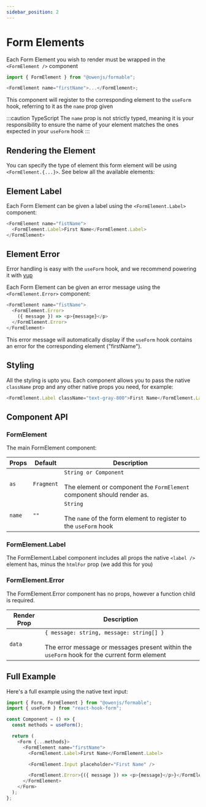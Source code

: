 ```yaml
---
sidebar_position: 2
---
```



# Form Elements

Each Form Element you wish to render must be wrapped in the `<FormElement />` component

```typescript jsx
import { FormElement } from "@owenjs/formable";

<FormElement name="firstName">...</FormElement>;
```

This component will register to the corresponding element to the `useForm` hook, referring to it as the `name` prop given

:::caution TypeScript
The `name` prop is not strictly typed, meaning it is your responsibility to ensure the name of your element matches the ones expected in your `useForm` hook
:::

## Rendering the Element

You can specify the type of element this form element will be using `<FormElement.{...}>`. See below all the available elements:

<DocCardList />

## Element Label

Each Form Element can be given a label using the `<FormElement.Label>` component:

```typescript jsx
<FormElement name="fistName">
  <FormElement.Label>First Name</FormElement.Label>
</FormElement>
```

## Element Error

Error handling is easy with the `useForm` hook, and we recommend powering it with [yup](/error-handling)

Each Form Element can be given an error message using the `<FormElement.Error>` component:

```typescript jsx
<FormElement name="fistName">
  <FormElement.Error>
    ({ message }) => <p>{message}</p>
  </FormElement.Error>
</FormElement>
```

This error message will automatically display if the `useForm` hook contains an error for the corresponding element ("firstName").

## Styling

All the styling is upto you. Each component allows you to pass the native `className` prop and any other native props you need, for example:

```typescript jsx
<FormElement.Label className="text-gray-800">First Name</FormElement.Label>
```

## Component API

### FormElement

The main FormElement component:

| Props  | Default    | Description                                                                                           |
| ------ | ---------- | ----------------------------------------------------------------------------------------------------- |
| `as`   | `Fragment` | `String or Component`<br/><br/>The element or component the `FormElement` component should render as. |
| `name` | `""`       | `String`<br/><br/>The `name` of the form element to register to the `useForm` hook                    |

### FormElement.Label

The FormElement.Label component includes all props the native `<label />` element has, minus the `htmlFor` prop (we add this for you)

### FormElement.Error

The FormElement.Error component has no props, however a function child is required.

| Render Prop | Description                                                                                                                                    |
| ----------- | ---------------------------------------------------------------------------------------------------------------------------------------------- |
| `data`      | `{ message: string, message: string[] }`<br/><br/>The error message or messages present within the `useForm` hook for the current form element |

## Full Example

Here's a full example using the native text input:

```typescript jsx
import { Form, FormElement } from "@owenjs/formable";
import { useForm } from "react-hook-form";

const Component = () => {
  const methods = useForm();

  return (
    <Form {...methods}>
      <FormElement name="firstName">
        <FormElement.Label>First Name</FormElement.Label>

        <FormElement.Input placeholder="First Name" />

        <FormElement.Error>{({ message }) => <p>{message}</p>}</FormElement.Error>
      </FormElement>
    </Form>
  );
};
```
